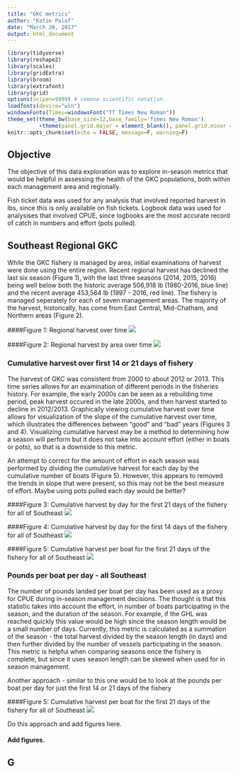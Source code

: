 ```yaml
---
title: "GKC metrics"
author: "Katie Palof"
date: "March 30, 2017"
output: html_document
---
```


```r
library(tidyverse)
library(reshape2)
library(scales)
library(gridExtra)
library(broom)
library(extrafont)
library(grid)
options(scipen=9999) # remove scientific notation
loadfonts(device="win")
windowsFonts(Times=windowsFont("TT Times New Roman"))
theme_set(theme_bw(base_size=12,base_family='Times New Roman')
          +theme(panel.grid.major = element_blank(), panel.grid.minor = element_blank()))
knitr::opts_chunk$set(echo = FALSE, message=F, warning=F)
```

## Objective
The objective of this data exploration was to explore in-season metrics that would be helpful in assessing the health of the GKC populations, both within each management area and regionally. 

Fish ticket data was used for any analysis that involved reported harvest in lbs, since this is only available on fish tickets.  Logbook data was used for analysises that involved CPUE, since logbooks are the most accurate record of catch in numbers and effort (pots pulled). 

## Southeast Regional GKC
While the GKC fishery is managed by area, initial examinations of harvest were done using the entire region.  Recent regional harvest has declined the last six season (Figure 1), with the last three seasons (2014, 2015, 2016) being well below both the historic average 506,918 lb (1980-2016, blue line) and the recent average 453,564 lb (1997 - 2016, red line). 
The fishery is managed seperately for each of seven management areas.  The majority of the harvest, historically, has come from East Central, Mid-Chatham, and Northern areas (Figure 2). 

####Figure 1: Regional harvest over time 
![](../figures/regional_harvest.png)

####Figure 2: Regional harvest by area over time 
![](../figures/regional_harvest_area.png)

### Cumulative harvest over first 14 or 21 days of fishery
The harvest of GKC was consistent from 2000 to about 2012 or 2013.  This time series allows for an examination of different periods in the fisheries history.  For example, the early 2000s can be seen as a rebuilding time period,  peak harvest occured in the late 2000s, and then harvest started to decline in 2012/2013.  Graphically viewing cumulative harvest over time allows for visualization of the slope of the cumulative harvest over time, which illustrates the differences between "good" and "bad" years (Figures 3 and 4). Visualizing cumulative harvest may be a method to determining how a season will perform but it does not take into account effort (either in boats or pots), so that is a downside to this metric.

An attempt to correct for the amount of effort in each season was performed by dividing the cumulative harvest for each day by the cumulative number of boats (Figure 5).  However, this appears to removed the trends in slope that were present, so this may not be the best measure of effort. Maybe using pots pulled each day would be better?  


####Figure 3: Cumulative harvest by day for the first 21 days of the fishery for all of Southeast 
![](../figures/cumul_harvest.png)

####Figure 4: Cumulative harvest by day for the first 14 days of the fishery for all of Southeast 
![](../figures/cumul_harvest14.png)

####Figure 5: Cumulative harvest per boat for the first 21 days of the fishery for all of Southeast 
![](../figures/cumul_harvest_14_byboat.png)


### Pounds per boat per day - all Southeast
The number of pounds landed per boat per day has been used as a proxy for CPUE during in-season management decisions.  The thought is that this statistic takes into account the effort, in number of boats participating in the season, and the duration of the season.  For example, if the GHL was reached quickly this value would be high since the season length would be a small number of days. Currently, this metric is calculated as a summation of the season - the total harvest divided by the season length (in days) and then further divided by the number of vessels participating in the season.  This metric is helpful when comparing seasons once the fishery is complete, but since it uses season length can be skewed when used for in season management.  

Another approach - similar to this one would be to look at the pounds per boat per day for just the first 14 or 21 days of the fishery

####Figure 5: Cumulative harvest per boat for the first 21 days of the fishery for all of Southeast 
![](../figures/cumul_harvest_14_byboat.png)




Do this approach and add figures here. 

#### Add figures.


## G
